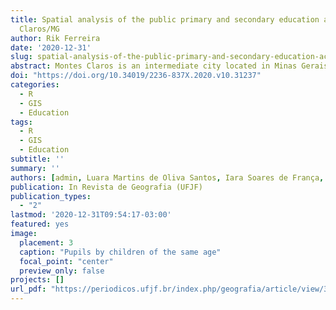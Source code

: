 ```yaml
---
title: Spatial analysis of the public primary and secondary education access in Montes
  Claros/MG
author: Rik Ferreira
date: '2020-12-31'
slug: spatial-analysis-of-the-public-primary-and-secondary-education-access-in-montes-claros-mg
abstract: Montes Claros is an intermediate city located in Minas Gerais whom walked through an intense process of expansion after the 1970s. In the last 50 years, factors such as its consolidation as a regional center and the intensification of the real estate market contributed to a fast and unequal spread of its urban space. In this regard, this paper has the objective of measure the distribution of the public schools in the city of Montes Claros as well as the demand for this service. Therefore, this study  works  with  the hypothesis that the offer of the public schooling service becomes more insufficient as it move away from the town center. This reserach relied on quantitative methods for the  data extraction and transformation of the aggregated variables to the urban planning region, and worked with secondary fonts for the contextualization of the results, which demonstrate the high concentration of schools in a few regions that polarizes the rest.
doi: "https://doi.org/10.34019/2236-837X.2020.v10.31237"
categories:
  - R
  - GIS
  - Education
tags:
  - R
  - GIS
  - Education
subtitle: ''
summary: ''
authors: [admin, Luara Martins de Oliva Santos, Iara Soares de França, Marcos Esdras Leite]
publication: In Revista de Geografia (UFJF)
publication_types:
  - "2"
lastmod: '2020-12-31T09:54:17-03:00'
featured: yes
image:
  placement: 3
  caption: "Pupils by children of the same age"
  focal_point: "center"
  preview_only: false
projects: []
url_pdf: "https://periodicos.ufjf.br/index.php/geografia/article/view/31237/21656"
---
```

